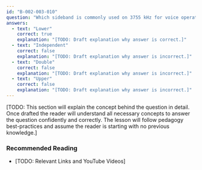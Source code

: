 ```yaml
---
id: "B-002-003-010"
question: "Which sideband is commonly used on 3755 kHz for voice operation?"
answers:
  - text: "Lower"
    correct: true
    explanation: "[TODO: Draft explanation why answer is correct.]"
  - text: "Independent"
    correct: false
    explanation: "[TODO: Draft explanation why answer is incorrect.]"
  - text: "Double"
    correct: false
    explanation: "[TODO: Draft explanation why answer is incorrect.]"
  - text: "Upper"
    correct: false
    explanation: "[TODO: Draft explanation why answer is incorrect.]"
---
```


[TODO: This section will explain the concept behind the question in detail. Once drafted the reader will understand all necessary concepts to answer the question confidently and correctly. The lesson will follow pedagogy best-practices and assume the reader is starting with no previous knowledge.]

### Recommended Reading

- [TODO: Relevant Links and YouTube Videos]
